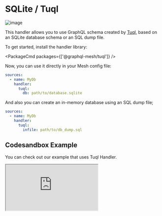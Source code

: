 
# SQLite / Tuql

![image](https://user-images.githubusercontent.com/20847995/79220131-228d5480-7e5c-11ea-8faa-63083653573b.png)

This handler allows you to use GraphQL schema created by [Tuql](https://github.com/bradleyboy/tuql), based on an SQLite database schema or an SQL dump file.

To get started, install the handler library:

<PackageCmd packages={['@graphql-mesh/tuql']} />

Now, you can use it directly in your Mesh config file:

```yaml {4-5}
sources:
  - name: MyDb
    handler:
      tuql:
        db: path/to/database.sqlite
```

And also you can create an in-memory database using an SQL dump file;

```yaml {5}
sources:
  - name: MyDb
    handler:
      tuql:
        infile: path/to/db_dump.sql
```

## Codesandbox Example

You can check out our example that uses Tuql Handler.

<iframe
  src="https://codesandbox.io/embed/github/Urigo/graphql-mesh/tree/master/examples/sqlite-chinook?fontsize=14&hidenavigation=1&theme=dark&module=%2F.meshrc.yml"
  className='mt-6 w-full h-[500px] rounded-md'
  title="chinook-example"
  allow="geolocation; microphone; camera; midi; vr; accelerometer; gyroscope; payment; ambient-light-sensor; encrypted-media; usb"
  sandbox="allow-modals allow-forms allow-popups allow-scripts allow-same-origin"
/>

## Config API Reference


<API />
